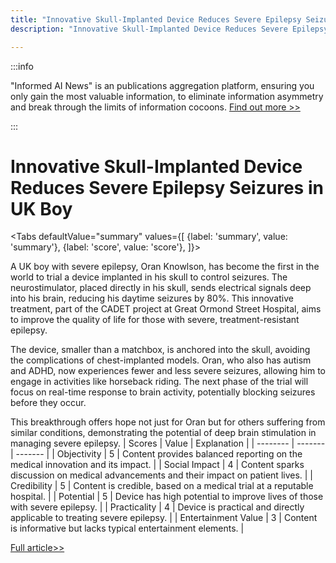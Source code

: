 ```yaml
---
title: "Innovative Skull-Implanted Device Reduces Severe Epilepsy Seizures in UK Boy"
description: "Innovative Skull-Implanted Device Reduces Severe Epilepsy Seizures in UK Boy"

---
```



:::info

"Informed AI News" is an publications aggregation platform, ensuring you only gain the most valuable information, to eliminate information asymmetry and break through the limits of information cocoons.  [Find out more >>](/)

:::

# Innovative Skull-Implanted Device Reduces Severe Epilepsy Seizures in UK Boy


<Tabs
	defaultValue="summary"
	values={[
	{label: 'summary', value: 'summary'},
	{label: 'score', value: 'score'},
]}>
<TabItem value="summary">


A UK boy with severe epilepsy, Oran Knowlson, has become the first in the world to trial a device implanted in his skull to control seizures. The neurostimulator, placed directly in his skull, sends electrical signals deep into his brain, reducing his daytime seizures by 80%. This innovative treatment, part of the CADET project at Great Ormond Street Hospital, aims to improve the quality of life for those with severe, treatment-resistant epilepsy.

The device, smaller than a matchbox, is anchored into the skull, avoiding the complications of chest-implanted models. Oran, who also has autism and ADHD, now experiences fewer and less severe seizures, allowing him to engage in activities like horseback riding. The next phase of the trial will focus on real-time response to brain activity, potentially blocking seizures before they occur.

This breakthrough offers hope not just for Oran but for others suffering from similar conditions, demonstrating the potential of deep brain stimulation in managing severe epilepsy.
</TabItem>
<TabItem value="score">
	| Scores     | Value   | Explanation |
	| -------- | ------- | ------- |
	| Objectivity  | 5    | Content provides balanced reporting on the medical innovation and its impact.    |
	| Social Impact | 4     | Content sparks discussion on medical advancements and their impact on patient lives.    |
	| Credibility    | 5    | Content is credible, based on a medical trial at a reputable hospital.    |
	| Potential    | 5    | Device has high potential to improve lives of those with severe epilepsy.    |
	| Practicality    | 4    | Device is practical and directly applicable to treating severe epilepsy.    |
	| Entertainment Value    | 3    | Content is informative but lacks typical entertainment elements.    |
</TabItem>
</Tabs>

[Full article>>](https://www.bbc.com/news/articles/cg33kgd81mvo)
